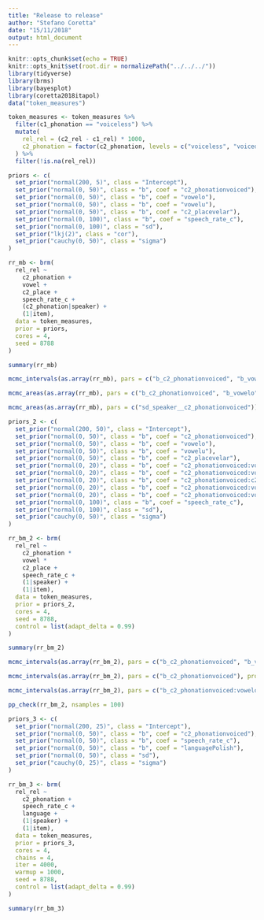 ```yaml
---
title: "Release to release"
author: "Stefano Coretta"
date: "15/11/2018"
output: html_document
---
```


```r
knitr::opts_chunk$set(echo = TRUE)
knitr::opts_knit$set(root.dir = normalizePath("../../../"))
library(tidyverse)
library(brms)
library(bayesplot)
library(coretta2018itapol)
data("token_measures")

token_measures <- token_measures %>%
  filter(c1_phonation == "voiceless") %>%
  mutate(
    rel_rel = (c2_rel - c1_rel) * 1000,
    c2_phonation = factor(c2_phonation, levels = c("voiceless", "voiced"))
  ) %>%
  filter(!is.na(rel_rel))
```

```r
priors <- c(
  set_prior("normal(200, 5)", class = "Intercept"),
  set_prior("normal(0, 50)", class = "b", coef = "c2_phonationvoiced"),
  set_prior("normal(0, 50)", class = "b", coef = "vowelo"),
  set_prior("normal(0, 50)", class = "b", coef = "vowelu"),
  set_prior("normal(0, 50)", class = "b", coef = "c2_placevelar"),
  set_prior("normal(0, 100)", class = "b", coef = "speech_rate_c"),
  set_prior("normal(0, 100)", class = "sd"),
  set_prior("lkj(2)", class = "cor"),
  set_prior("cauchy(0, 50)", class = "sigma")
)

rr_mb <- brm(
  rel_rel ~
    c2_phonation +
    vowel +
    c2_place +
    speech_rate_c +
    (c2_phonation|speaker) +
    (1|item),
  data = token_measures,
  prior = priors,
  cores = 4,
  seed = 8788
)
```

```r
summary(rr_mb)
```

```r
mcmc_intervals(as.array(rr_mb), pars = c("b_c2_phonationvoiced", "b_vowelo", "b_vowelu", "b_c2_placevelar", "b_speech_rate_c"))
```

```r
mcmc_areas(as.array(rr_mb), pars = c("b_c2_phonationvoiced", "b_vowelo", "b_vowelu", "b_c2_placevelar", "b_speech_rate_c"))
```

```r
mcmc_areas(as.array(rr_mb), pars = c("sd_speaker__c2_phonationvoiced"))
```

```r
priors_2 <- c(
  set_prior("normal(200, 50)", class = "Intercept"),
  set_prior("normal(0, 50)", class = "b", coef = "c2_phonationvoiced"),
  set_prior("normal(0, 50)", class = "b", coef = "vowelo"),
  set_prior("normal(0, 50)", class = "b", coef = "vowelu"),
  set_prior("normal(0, 50)", class = "b", coef = "c2_placevelar"),
  set_prior("normal(0, 20)", class = "b", coef = "c2_phonationvoiced:vowelo"),
  set_prior("normal(0, 20)", class = "b", coef = "c2_phonationvoiced:vowelu"),
  set_prior("normal(0, 20)", class = "b", coef = "c2_phonationvoiced:c2_placevelar"),
  set_prior("normal(0, 20)", class = "b", coef = "c2_phonationvoiced:vowelo:c2_placevelar"),
  set_prior("normal(0, 20)", class = "b", coef = "c2_phonationvoiced:vowelu:c2_placevelar"),
  set_prior("normal(0, 100)", class = "b", coef = "speech_rate_c"),
  set_prior("normal(0, 100)", class = "sd"),
  set_prior("cauchy(0, 50)", class = "sigma")
)

rr_bm_2 <- brm(
  rel_rel ~
    c2_phonation *
    vowel *
    c2_place +
    speech_rate_c +
    (1|speaker) +
    (1|item),
  data = token_measures,
  prior = priors_2,
  cores = 4,
  seed = 8788,
  control = list(adapt_delta = 0.99)
)
```

```r
summary(rr_bm_2)
```

```r
mcmc_intervals(as.array(rr_bm_2), pars = c("b_c2_phonationvoiced", "b_vowelo", "b_vowelu", "b_c2_placevelar", "b_speech_rate_c"))
```

```r
mcmc_intervals(as.array(rr_bm_2), pars = c("b_c2_phonationvoiced"), prob = 0.6)
```

```r
mcmc_intervals(as.array(rr_bm_2), pars = c("b_c2_phonationvoiced:vowelo", "b_c2_phonationvoiced:vowelu", "b_c2_phonationvoiced:c2_placevelar", "b_c2_phonationvoiced:vowelo:c2_placevelar", "b_c2_phonationvoiced:vowelu:c2_placevelar"))
```

```r
pp_check(rr_bm_2, nsamples = 100)
```

```r
priors_3 <- c(
  set_prior("normal(200, 25)", class = "Intercept"),
  set_prior("normal(0, 50)", class = "b", coef = "c2_phonationvoiced"),
  set_prior("normal(0, 50)", class = "b", coef = "speech_rate_c"),
  set_prior("normal(0, 50)", class = "b", coef = "languagePolish"),
  set_prior("normal(0, 50)", class = "sd"),
  set_prior("cauchy(0, 25)", class = "sigma")
)

rr_bm_3 <- brm(
  rel_rel ~
    c2_phonation +
    speech_rate_c +
    language +
    (1|speaker) +
    (1|item),
  data = token_measures,
  prior = priors_3,
  cores = 4,
  chains = 4,
  iter = 4000,
  warmup = 1000,
  seed = 8788,
  control = list(adapt_delta = 0.99)
)
```

```r
summary(rr_bm_3)
```

